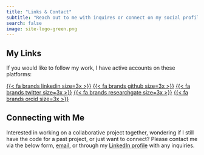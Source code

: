 ```yaml
---
title: "Links & Contact"
subtitle: "Reach out to me with inquires or connect on my social profiles."
search: false
image: site-logo-green.png
---
```


## My Links

If you would like to follow my work, I have active accounts on these platforms:

[{{< fa brands linkedin size=3x >}}](https://www.linkedin.com/in/benjamintjepkes/) [{{< fa brands github size=3x >}}](https://github.com/btjepkes) [{{< fa brands twitter size=3x >}}](https://twitter.com/BTjepkes) [{{< fa brands researchgate size=3x >}}](https://www.researchgate.net/profile/Benjamin-Tjepkes) [{{< fa brands orcid size=3x >}}](https://orcid.org/0009-0002-5524-2675)


## Connecting with Me

Interested in working on a collaborative project together, wondering if I still have the code for a past project, or just want to connect? Please contact me via the below form, [email](mailto:benjamin.tjepkes+websitecontact@gmail.com), or through my [LinkedIn profile](https://www.linkedin.com/in/benjamintjepkes/) with any inquiries.

```{=html}

<iframe data-tally-src="https://tally.so/embed/w4BOlk?alignLeft=1&hideTitle=1&transparentBackground=1&dynamicHeight=1" loading="lazy" width="100%" height="100" frameborder="0" marginheight="0" marginwidth="0" title="Contact Form
"></iframe><script>var d=document,w="https://tally.so/widgets/embed.js",v=function(){"undefined"!=typeof Tally?Tally.loadEmbeds():d.querySelectorAll("iframe[data-tally-src]:not([src])").forEach((function(e){e.src=e.dataset.tallySrc}))};if("undefined"!=typeof Tally)v();else if(d.querySelector('script[src="'+w+'"]')==null){var s=d.createElement("script");s.src=w,s.onload=v,s.onerror=v,d.body.appendChild(s);}</script>


```

